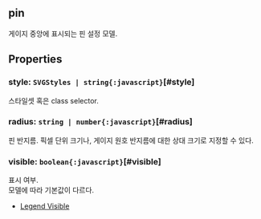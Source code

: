 ## pin
게이지 중앙에 표시되는 핀 설정 모델.
## Properties

### style: `SVGStyles | string{:javascript}`[#style]
스타일셋 혹은 class selector.  

### radius: `string | number{:javascript}`[#radius]
핀 반지름.
픽셀 단위 크기나, 게이지 원호 반지름에 대한 상대 크기로 지정할 수 있다.  

### visible: `boolean{:javascript}`[#visible]
표시 여부.\
모델에 따라 기본값이 다르다.
- [Legend Visible](https:/jsfiddle.net/gh/get/library/pure/realgrid/realchart-demo/tree/master/common/legend-visible)  
